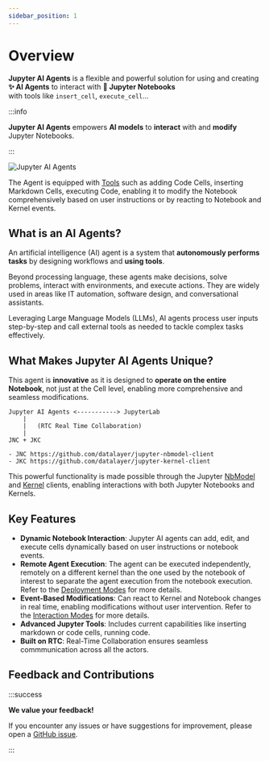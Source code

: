 ```yaml
---
sidebar_position: 1
---
```


# Overview

**Jupyter AI Agents** is a flexible and powerful solution for using and creating **✨ AI Agents** to interact with **📓 Jupyter Notebooks**  
with tools like `insert_cell`, `execute_cell`...

:::info

**Jupyter AI Agents** empowers **AI models** to **interact** with and **modify** Jupyter Notebooks.

:::

![Jupyter AI Agents](https://assets.datalayer.tech/jupyter-ai-agents/ai-agents-prompt-demo-terminal.gif)

The Agent is equipped with [Tools](/docs/tools) such as adding Code Cells, inserting Markdown Cells, executing Code, enabling it to modify the Notebook comprehensively based on user instructions or by reacting to Notebook and Kernel events.

## What is an AI Agents?

An artificial intelligence (AI) agent is a system that **autonomously performs tasks** by designing workflows and **using tools**.

Beyond processing language, these agents make decisions, solve problems, interact with environments, and execute actions. They are widely used in areas like IT automation, software design, and conversational assistants.

Leveraging Large Manguage Models (LLMs), AI agents process user inputs step-by-step and call external tools as needed to tackle 
complex tasks effectively.

## What Makes Jupyter AI Agents Unique?

This agent is **innovative** as it is designed to **operate on the entire Notebook**, not just at the Cell level, enabling more comprehensive and seamless modifications.

```
Jupyter AI Agents <-----------> JupyterLab
    |
    |   (RTC Real Time Collaboration)
    |
JNC + JKC

- JNC https://github.com/datalayer/jupyter-nbmodel-client
- JKC https://github.com/datalayer/jupyter-kernel-client
```

This powerful functionality is made possible through the Jupyter [NbModel](https://github.com/datalayer/jupyter-nbmodel-client) and [Kernel](https://github.com/datalayer/jupyter-kernel-client) clients, enabling interactions with both Jupyter Notebooks and Kernels.

## Key Features

- **Dynamic Notebook Interaction**: Jupyter AI agents can add, edit, and execute cells dynamically based on user instructions or notebook events.
- **Remote Agent Execution**: The agent can be executed independently, remotely on a different kernel than the one used by the notebook of interest to separate the agent execution from the notebook execution. Refer to the [Deployment Modes](/docs/deployments) for more details.
- **Event-Based Modifications**: Can react to Kernel and Notebook changes in real time, enabling modifications without user intervention. Refer to the [Interaction Modes](/docs/interactions) for more details.
- **Advanced Jupyter Tools**: Includes current capabilities like inserting markdown or code cells, running code.
- **Built on RTC**: Real-Time Collaboration ensures seamless commmunication across all the actors.

## Feedback and Contributions

:::success

**We value your feedback!**

If you encounter any issues or have suggestions for improvement, please open a [GitHub issue](https://github.com/datalayer/jupyter-ai-agents/issues).

:::
